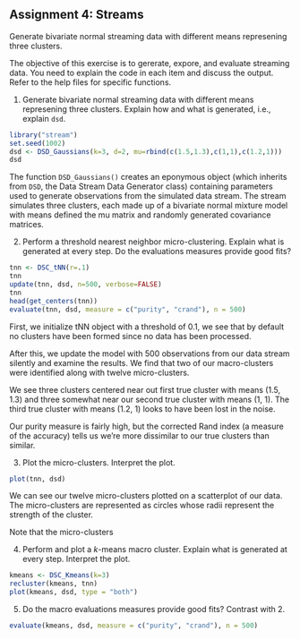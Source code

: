 Assignment 4: Streams
--------------------------------

Generate bivariate normal streaming data with different means represening three clusters.

The objective of this exercise is to gererate, expore, and evaluate streaming data. You need to explain the code in each item and discuss the output. Refer to the help files for specific functions.

1. Generate bivariate normal streaming data with different means represening three clusters. Explain how and what is generated, i.e., explain `dsd`.

```r
library("stream")
set.seed(1002)
dsd <- DSD_Gaussians(k=3, d=2, mu=rbind(c(1.5,1.3),c(1,1),c(1.2,1)))
dsd
```

The function `DSD_Gaussians()` creates an eponymous object (which
inherits from `DSD`, the Data Stream Data Generator class) containing
parameters used to generate observations from the simulated data
stream.  The stream simulates three clusters, each made up of
a bivariate normal mixture model with means defined the mu matrix and
randomly generated covariance matrices.


2. Perform a threshold nearest neighbor micro-clustering. Explain what is generated at every step. Do the evaluations measures provide good fits?

```r
tnn <- DSC_tNN(r=.1)
tnn
update(tnn, dsd, n=500, verbose=FALSE)
tnn
head(get_centers(tnn))
evaluate(tnn, dsd, measure = c("purity", "crand"), n = 500)
```

First, we initialize tNN object with a threshold of 0.1, we see that
by default no clusters have been formed since no data has been processed.

After this, we update the model with 500 observations from our data
stream silently and examine the results.  We find that two of our
macro-clusters were identified along with twelve micro-clusters.

We see three clusters centered near out first true cluster with means
(1.5, 1.3) and three somewhat near our second true cluster with means
(1, 1).  The  third true cluster with means (1.2, 1) looks to have
been lost in the noise.

Our purity measure is fairly high, but the corrected Rand index (a
measure of the accuracy) tells us we're more dissimilar to our true
clusters than similar.

3. Plot the micro-clusters. Interpret the plot.

```r
plot(tnn, dsd)
```

We can see our twelve micro-clusters plotted on a scatterplot of our
data. The micro-clusters are represented as circles whose radii
represent the strength of the cluster.

Note that the micro-clusters 

4. Perform and plot a $k$-means macro cluster. Explain what is generated at every step. Interpret the plot.

```r
kmeans <- DSC_Kmeans(k=3)
recluster(kmeans, tnn)
plot(kmeans, dsd, type = "both")
```

<!-- Put your comments here -->

5. Do the macro evaluations measures provide good fits? Contrast with 2.

```r
evaluate(kmeans, dsd, measure = c("purity", "crand"), n = 500)
```

<!-- Put your comments here -->






